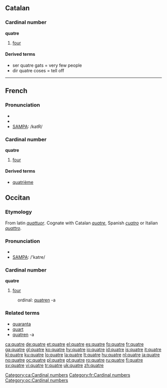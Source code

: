 ==Catalan==

===Cardinal number===
'''quatre'''
# [[four]]

====Derived terms====
*ser quatre gats = very few people
*dir quatre coses = tell off

[[Category:ca:Cardinal numbers]]

----
==French==

===Pronunciation===
*{{audio|Fr-quatre.ogg|audio}}
*{{IPA|lang=fr|/katʁ/}}
*[[w:SAMPA|SAMPA]]: /katR/

===Cardinal number===
'''quatre'''
#[[four]]

====Derived terms====
*[[quatrième]]

[[Category:fr:Cardinal numbers]]
==Occitan==
===Etymology===
From latin ''[[quattuor]]''. Cognate with Catalan ''[[quatre]]'', Spanish ''[[cuatro]]'' or Italian ''[[quattro]]''.

===Pronunciation===
*{{IPA|/'katre/}}
*[[w:SAMPA|SAMPA]]: /'katre/

===Cardinal number===
'''quatre'''

# [[four]]

:ordinal: [[quatren]] -a

===Related terms===
*[[quaranta]]
*[[quart]]
*[[quatren]] -a

[[Category:oc:Cardinal numbers]]

[[ca:quatre]]
[[de:quatre]]
[[et:quatre]]
[[el:quatre]]
[[es:quatre]]
[[fo:quatre]]
[[fr:quatre]]
[[ga:quatre]]
[[gl:quatre]]
[[ko:quatre]]
[[hy:quatre]]
[[io:quatre]]
[[id:quatre]]
[[is:quatre]]
[[it:quatre]]
[[kl:quatre]]
[[ku:quatre]]
[[lo:quatre]]
[[la:quatre]]
[[lt:quatre]]
[[hu:quatre]]
[[nl:quatre]]
[[ja:quatre]]
[[no:quatre]]
[[oc:quatre]]
[[pl:quatre]]
[[pt:quatre]]
[[ro:quatre]]
[[ru:quatre]]
[[fi:quatre]]
[[sv:quatre]]
[[vi:quatre]]
[[tr:quatre]]
[[uk:quatre]]
[[zh:quatre]]